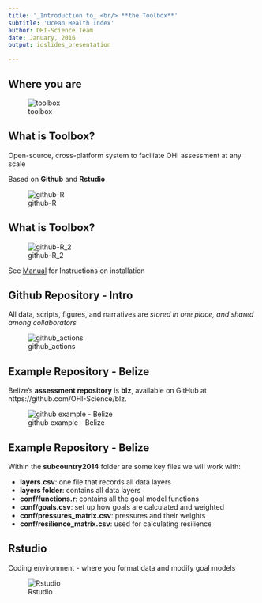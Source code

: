 ```yaml
---
title: '_Introduction to_ <br/> **the Toolbox**'
subtitle: 'Ocean Health Index'
author: OHI-Science Team
date: January, 2016
output: ioslides_presentation

---
```


## Where you are {.centered}

![toolbox](https://docs.google.com/drawings/d/1D4RMEuZX21r8PfTQHK1ZreKR6tdxe3zxDT6KQUBulbo/pub?w=624&h=480)

## What is Toolbox? {.smaller}
Open-source, cross-platform system to faciliate OHI assessment at any scale

Based on **Github** and **Rstudio**

![github-R](https://docs.google.com/drawings/d/1iwVUEBSlFEfSCi8Pw2sMgTl5zANkjcSCGE83kGxElaY/pub?w=700&h=600)

## What is Toolbox? {.smaller}
![github-R_2](https://docs.google.com/drawings/d/1mOzAr3W3wqQRrSqpaV4GR2oTcrxdTYGs-Ft_q5GEV9w/pub?w=700&h=600)

See [Manual](ohi-science.org/manual/) for Instructions on installation

## Github Repository - Intro
All data, scripts, figures, and narratives are _stored in one place, and shared among collaborators_ 

![github_actions](https://docs.google.com/drawings/d/1_LegC8-1eH7Ed_0iIXcUhPCKPdKSw7vQIfuQGOXQHnA/pub?w=768&h=480)

## Example Repository - Belize

Belize's **assessment repository** is **blz**, available on GitHub at https://github.com/OHI-Science/blz.  
  
![github example - Belize](https://docs.google.com/drawings/d/1X0Jqh_BM05EK_UqpbCUVFUdik6YN5HaEqiNWHNPQr9c/pub?w=750&h=720)

## Example Repository - Belize

Within the **subcountry2014** folder are some key files we will work with:

- **layers.csv**: one file that records all data layers
- **layers folder**: contains all data layers
- **conf/functions.r**: contains all the goal model functions
- **conf/goals.csv**: set up how goals are calculated and weighted
- **conf/pressures_matrix.csv**:  pressures and their weights 
- **conf/resilience_matrix.csv**: used for calculating resilience

## Rstudio 
Coding environment - where you format data and modify goal models 

![Rstudio](https://docs.google.com/drawings/d/1M9-87q0RZ_lPD8QEL3DIpoPgyh-w2rKPoF-5IFWFJfo/pub?w=750&h=687)


